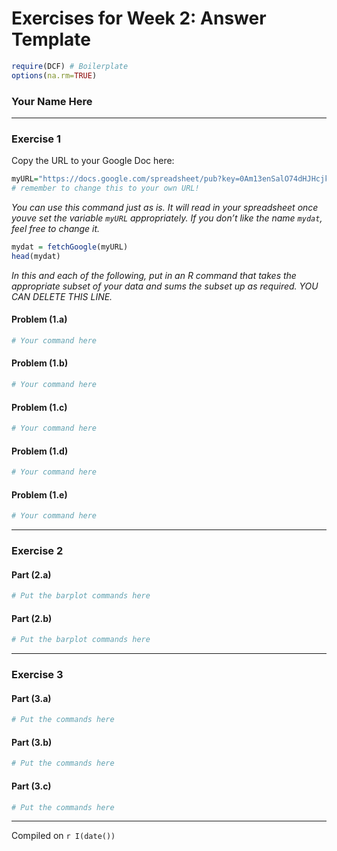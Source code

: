 Exercises for Week 2: Answer Template
========================================================

```r
require(DCF) # Boilerplate
options(na.rm=TRUE)
```

### Your Name Here


---------------------

### Exercise 1

Copy the URL to your Google Doc here:
```r
myURL="https://docs.google.com/spreadsheet/pub?key=0Am13enSalO74dHJHcjktU3k3NFFXblpMQ25WcDdnMVE&single=true&gid=0&output=csv"
# remember to change this to your own URL!
```

*You can use this command just as is.  It will read in your spreadsheet once youve set the variable `myURL` appropriately. If you don't like the name `mydat`, feel free to change it.*
```r
mydat = fetchGoogle(myURL)
head(mydat)
```


*In this and each of the following, put in an R command that takes the appropriate subset of your data and sums the subset up as required. YOU CAN DELETE THIS LINE.*

#### Problem (1.a)


```r
# Your command here
```

#### Problem (1.b)

```r
# Your command here
```

#### Problem (1.c)

```r
# Your command here
```

#### Problem (1.d)

```r
# Your command here
```

#### Problem (1.e)

```r
# Your command here
```
----------------------

### Exercise 2

#### Part (2.a)

```r
# Put the barplot commands here
```

#### Part (2.b)

```r
# Put the barplot commands here
```
----------------------

### Exercise 3

#### Part (3.a)

```r
# Put the commands here
```

#### Part (3.b)

```r
# Put the commands here
```

#### Part (3.c)

```r
# Put the commands here
```


----------------------

Compiled on `r I(date())`